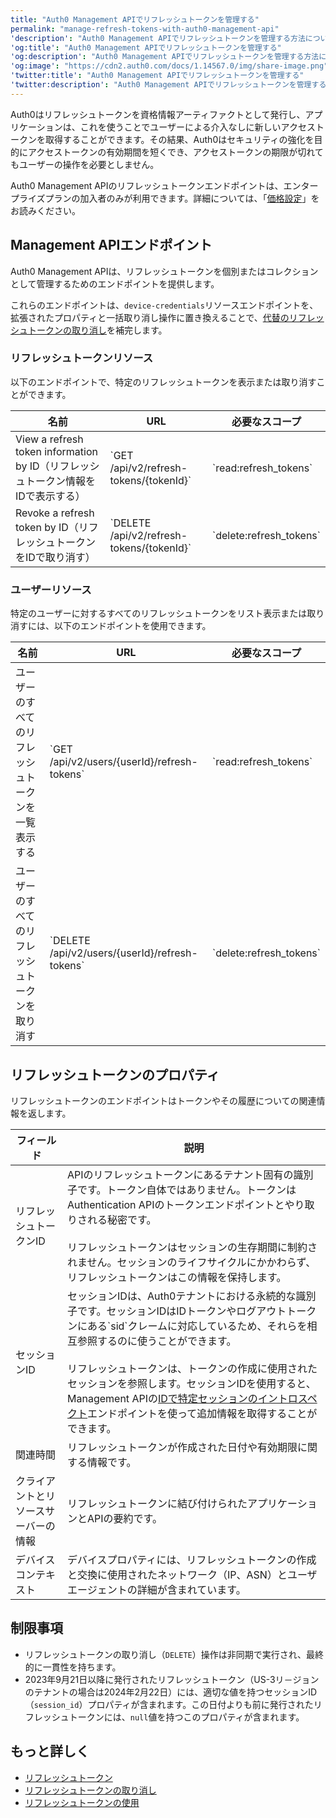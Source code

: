 ```yaml
---
title: "Auth0 Management APIでリフレッシュトークンを管理する"
permalink: "manage-refresh-tokens-with-auth0-management-api"
'description': "Auth0 Management APIでリフレッシュトークンを管理する方法について説明します。"
'og:title': "Auth0 Management APIでリフレッシュトークンを管理する"
'og:description': "Auth0 Management APIでリフレッシュトークンを管理する方法について説明します。"
'og:image': "https://cdn2.auth0.com/docs/1.14567.0/img/share-image.png"
'twitter:title': "Auth0 Management APIでリフレッシュトークンを管理する"
'twitter:description': "Auth0 Management APIでリフレッシュトークンを管理する方法について説明します。"
---
```


Auth0はリフレッシュトークンを資格情報アーティファクトとして発行し、アプリケーションは、これを使うことでユーザーによる介入なしに新しいアクセストークンを取得することができます。その結果、Auth0はセキュリティの強化を目的にアクセストークンの有効期間を短くでき、アクセストークンの期限が切れてもユーザーの操作を必要としません。

<Callout icon="file-lines" color="#0EA5E9" iconType="regular">

Auth0 Management APIのリフレッシュトークンエンドポイントは、エンタープライズプランの加入者のみが利用できます。詳細については、「[価格設定](https://auth0.com/pricing)」をお読みください。

</Callout>

## Management APIエンドポイント

Auth0 <Tooltip data-tooltip-id="react-containers-DefinitionTooltip-0" href="/ja-jp/glossary?term=management-api" tip="Management API: 顧客が管理タスクを実行できるようにするための製品。" cta="用語集の表示">Management API</Tooltip>は、リフレッシュトークンを個別またはコレクションとして管理するためのエンドポイントを提供します。

これらのエンドポイントは、`device-credentials`リソースエンドポイントを、拡張されたプロパティと一括取り消し操作に置き換えることで、[代替のリフレッシュトークンの取り消し](/ja-jp/secure/tokens/refresh-tokens/revoke-refresh-tokens)を補完します。

### リフレッシュトークンリソース

以下のエンドポイントで、特定のリフレッシュトークンを表示または取り消すことができます。

<table class="table"><thead>
<tr>
<th><strong>名前</strong></th>
<th><strong>URL</strong></th>
<th><strong>必要なスコープ</strong></th>
</tr>
</thead>
<tbody>
<tr>
<td>View a refresh token information by ID（リフレッシュトークン情報をIDで表示する）</td>
<td>`GET /api/v2/refresh-tokens/{tokenId}`</td>
<td>`read:refresh_tokens`</td>
</tr>
<tr>
<td>Revoke a refresh token by ID（リフレッシュトークンをIDで取り消す）</td>
<td>`DELETE /api/v2/refresh-tokens/{tokenId}`</td>
<td>`delete:refresh_tokens`</td>
</tr>
</tbody>
</table>

### ユーザーリソース

特定のユーザーに対するすべてのリフレッシュトークンをリスト表示または取り消すには、以下のエンドポイントを使用できます。

<table class="table"><thead>
<tr>
<th><strong>名前</strong></th>
<th><strong>URL</strong></th>
<th><strong>必要なスコープ</strong></th>
</tr>
</thead>
<tbody>
<tr>
<td>ユーザーのすべてのリフレッシュトークンを一覧表示する</td>
<td>`GET /api/v2/users/{userId}/refresh-tokens`</td>
<td>`read:refresh_tokens`</td>
</tr>
<tr>
<td>ユーザーのすべてのリフレッシュトークンを取り消す</td>
<td>`DELETE /api/v2/users/{userId}/refresh-tokens`</td>
<td>`delete:refresh_tokens`</td>
</tr>
</tbody>
</table>

## リフレッシュトークンのプロパティ

リフレッシュトークンのエンドポイントはトークンやその履歴についての関連情報を返します。

<table class="table"><thead>
<tr>
<th><strong>フィールド</strong></th>
<th><strong>説明</strong></th>
</tr>
</thead>
<tbody>
<tr>
<td>リフレッシュトークンID</td>
<td>APIのリフレッシュトークンにあるテナント固有の識別子です。トークン自体ではありません。トークンはAuthentication APIのトークンエンドポイントとやり取りされる秘密です。<br/><br/>リフレッシュトークンはセッションの生存期間に制約されません。セッションのライフサイクルにかかわらず、リフレッシュトークンはこの情報を保持します。</td>
</tr>
<tr>
<td>セッションID</td>
<td>セッションIDは、Auth0テナントにおける永続的な識別子です。セッションIDはIDトークンやログアウトトークンにある`sid`クレームに対応しているため、それらを相互参照するのに使うことができます。<br/><br/>リフレッシュトークンは、トークンの作成に使用されたセッションを参照します。セッションIDを使用すると、Management APIの<a href="https://auth0.com/docs/ja-jp/manage-users/sessions/manage-user-sessions-with-auth0-management-api">IDで特定セッションのイントロスペクト</a>エンドポイントを使って追加情報を取得することができます。</td>
</tr>
<tr>
<td>関連時間</td>
<td>リフレッシュトークンが作成された日付や有効期限に関する情報です。</td>
</tr>
<tr>
<td>クライアントとリソースサーバーの情報</td>
<td>リフレッシュトークンに結び付けられたアプリケーションとAPIの要約です。</td>
</tr>
<tr>
<td>デバイスコンテキスト</td>
<td>デバイスプロパティには、リフレッシュトークンの作成と交換に使用されたネットワーク（IP、ASN）とユーザエージェントの詳細が含まれています。</td>
</tr>
</tbody>
</table>

## 制限事項

* リフレッシュトークンの取り消し（`DELETE`）操作は非同期で実行され、最終的に一貫性を持ちます。
* 2023年9月21日以降に発行されたリフレッシュトークン（US-3リ－ジョンのテナントの場合は2024年2月22日）には、適切な値を持つセッションID（`session_id`）プロパティが含まれます。この日付よりも前に発行されたリフレッシュトークンには、`null`値を持つこのプロパティが含まれます。

## もっと詳しく

* [リフレッシュトークン](/ja-jp/secure/tokens/refresh-tokens)
* [リフレッシュトークンの取り消し](/ja-jp/secure/tokens/refresh-tokens/revoke-refresh-tokens)
* [リフレッシュトークンの使用](/ja-jp/secure/tokens/refresh-tokens/use-refresh-tokens)